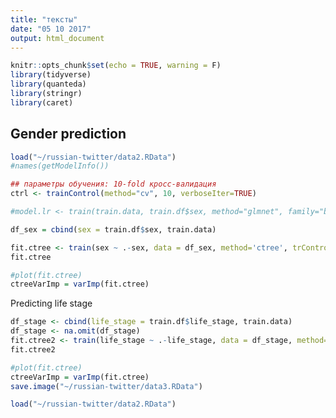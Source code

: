 ```yaml
---
title: "тексты"
date: "05 10 2017"
output: html_document
---
```


```r
knitr::opts_chunk$set(echo = TRUE, warning = F)
library(tidyverse)
library(quanteda)
library(stringr)
library(caret)
```

## Gender prediction
```r
load("~/russian-twitter/data2.RData")
#names(getModelInfo())

## параметры обучения: 10-fold кросс-валидация
ctrl <- trainControl(method="cv", 10, verboseIter=TRUE)

#model.lr <- train(train.data, train.df$sex, method="glmnet", family="binomial", trControl=ctrl)

df_sex = cbind(sex = train.df$sex, train.data) 

fit.ctree <- train(sex ~ .-sex, data = df_sex, method='ctree', trControl=ctrl)
fit.ctree

#plot(fit.ctree)
ctreeVarImp = varImp(fit.ctree)
```

Predicting life stage
```r
df_stage <- cbind(life_stage = train.df$life_stage, train.data) 
df_stage <- na.omit(df_stage)
fit.ctree2 <- train(life_stage ~ .-life_stage, data = df_stage, method='ctree', trControl=ctrl)
fit.ctree2

#plot(fit.ctree)
ctreeVarImp = varImp(fit.ctree)
save.image("~/russian-twitter/data3.RData")
```


```r
load("~/russian-twitter/data2.RData")
```

